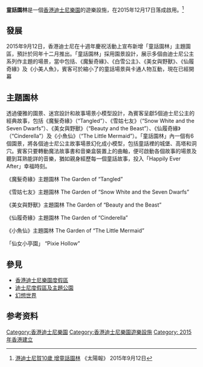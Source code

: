 {{NoteTA
|G1=Disney
}}

{{Infobox attraction
| name              = 童話園林
| logo              =
| logo_width        =
| image             =
| caption           =
| location          = 香港迪士尼樂園
| section           = [[幻想世界|幻想世界]]
| coordinates       = {{coord|22.3119457|114.0400741|display=it}}
| status            = Operating
| opened            = 2015年12月17日 
| type                = 步行體驗遊樂設施
| manufacturer        =
| designer            = [[華特迪士尼幻想工程|華特迪士尼幻想工程]]
| model               = 
| theme               =
| music               = 
| height_ft           = 
| height_m            = <!--Must be expressed in metres and may contain only numeric characters.-->
| drop_ft             =
| drop_m              = <!--Must be expressed in metres and may contain only numeric characters.-->
| length_ft           = 
| speed_mph           = <!--Must be expressed in miles per hour and may contain only numeric characters.-->
| speed_km/h          = <!--Must be expressed in kilometres per hour and may contain only numeric characters.-->
| sitearea_sqft       = <!--Must be expressed in square feet and may contain only numeric characters.-->
| sitearea_sqm        = <!--Must be expressed in square metres and may contain only numeric characters.-->
| gforce              = 
| capacity            = 
<!--Use only one of vehicles, rows, participants, or audience-->
| vehicle_type        =
| riders_per_vehicle  = 
| rows                =
| riders_per_row      = 
| participants_per_group= <!--Only use if neither rows or vehicles is applicable.-->
| audience_capacity   = <!--For shows-->
| duration            = 
| single_rider        = <!--Must be "available" if available.-->
| pay_per_use         = <!--Must be "available" if available.-->
| accessible          = 
| transfer_accessible = 
| assistive_listening = 
| cc                  = 
| custom_label_1      =
| custom_value_1      = 
| custom_label_2      =
| custom_value_2      = 
| custom_label_3      = 
| custom_value_3      = 
}}

'''童話園林'''是一個[[香港迪士尼樂園|香港迪士尼樂園]]的遊樂設施，在2015年12月17日落成啟用。<ref>[https://hk.news.yahoo.com/%E6%B8%AF%E8%BF%AA%E5%A3%AB%E5%B0%BC%E8%B3%8010%E6%AD%B2-%E5%A2%9E%E7%AB%A5%E8%A9%B1%E5%9C%92%E6%9E%97-220028958.html 港迪士尼賀10歲 增童話園林] {{Wayback|url=https://hk.news.yahoo.com/%E6%B8%AF%E8%BF%AA%E5%A3%AB%E5%B0%BC%E8%B3%8010%E6%AD%B2-%E5%A2%9E%E7%AB%A5%E8%A9%B1%E5%9C%92%E6%9E%97-220028958.html |date=20151016122228 }} 《太陽報》 2015年9月12日</ref>

== 發展 ==
2015年9月12日，香港迪士尼在十週年慶祝活動上宣布新增「童話園林」主題園區，預計於同年十二月推出。「童話園林」採用園景設計，展示多個由迪士尼公主系列作主題的場景，當中包括、《魔髮奇緣》、《白雪公主》、《美女與野獸》、《仙履奇緣》及《小美人魚》，賓客可於縮小了的童話場景與卡通人物互動，現在已經開幕

== 主題園林 ==
透過優雅的園景、迷宫設計和故事場景小模型設計，為賓客呈獻5個迪士尼公主的經典故事，包括《魔髮奇緣》（“Tangled”）、《雪姑七友》（“Snow White and the Seven Dwarfs”）、《美女與野獸》（“Beauty and the Beast”）、《仙履奇緣》（“Cinderella”）及《小魚仙》（“The Little Mermaid”）。「童話園林」內一個有6個園景，將各個迪士尼公主故事場景幻化成小模型，包括童話裡的城堡、高塔和洞穴。賓客只要轉動魔法故事書和音樂盒裝置上的曲軸，便可啟動各個故事的場景及聽到耳熟能詳的音樂，猶如親身經歷每一個童話故事，投入「Happily Ever After」幸福時刻。

《魔髮奇緣》主題園林
The Garden of “Tangled”

《雪姑七友》主題園林
The Garden of “Snow White and the Seven Dwarfs”

《美女與野獸》主題園林
The Garden of “Beauty and the Beast”

《仙履奇緣》主題園林
The Garden of “Cinderella”

《小魚仙》主題園林
The Garden of “The Little Mermaid”
 
「仙女小亭園」
“Pixie Hollow”

== 參見 ==
{{Project|香港迪士尼樂園度假區|P Mickey.png|34}}
{{Portal|迪士尼}}
* [[香港迪士尼樂園度假區|香港迪士尼樂園度假區]]
* [[迪士尼度假區及主題公園|迪士尼度假區及主題公園]]
* [[幻想世界|幻想世界]]

== 参考资料 ==
{{reflist}}

{{香港迪士尼樂園}}

[[Category:香港迪士尼樂園|Category:香港迪士尼樂園]]
[[Category:香港迪士尼樂園遊樂設施|Category:香港迪士尼樂園遊樂設施]]
[[Category:_2015年香港建立|Category: 2015年香港建立]]